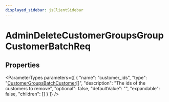 ```yaml
---
displayed_sidebar: jsClientSidebar
---
```



# AdminDeleteCustomerGroupsGroupCustomerBatchReq

## Properties

<ParameterTypes parameters={[
  {
    "name": "customer_ids",
    "type": "[CustomerGroupsBatchCustomer](internal.CustomerGroupsBatchCustomer.mdx)[]",
    "description": "The ids of the customers to remove",
    "optional": false,
    "defaultValue": "",
    "expandable": false,
    "children": []
  }
]} />
